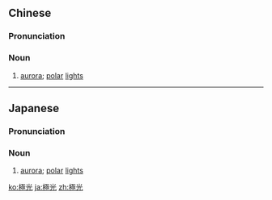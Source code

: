 {{also|极光}}
==Chinese==
{{zh-forms|s=极光}}

===Pronunciation===
{{zh-pron
|m=jíguāng
|c=gik6 gwong1
|cat=n
}}

===Noun===
{{zh-noun}}

# [[aurora]]; [[polar]] [[lights]]

----

==Japanese==
{{ja-kanjitab|きょく|こう|k1=きょっ|yomi=on}}

===Pronunciation===
{{ja-pron|きょっこう|y=on}}

===Noun===
{{ja-noun|きょっこう}}

# [[aurora]]; [[polar]] [[lights]]

[[ko:極光]]
[[ja:極光]]
[[zh:極光]]